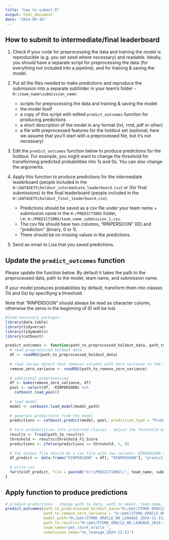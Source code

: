 ---
title: "how to submit_R"
output: html_document
date: "2024-09-16"
---


## How to submit to intermediate/final leaderboard

1. Check if your code for preprocessing the data and training the model is reproducible (e.g. you set seed where necessary) and readable. Ideally, you should have a separate script for preprocessing the data (for everything not included into a pipeline), and for training & saving the model.  

2. Put all the files needed to make predictions and reproduce the submission into a separate subfolder in your team's folder - `H:\team_name\submission_name`:
    - scripts for preprocessing the data and training & saving the model 
    - the model itself
    - a copy of this script with edited `predict_outcomes` function for producing predictions
    - a short description of the model in any format (txt, rmd, pdf or other)
    - a file with preprocessed features for the holdout set (optional; here we assume that you'll start with a preprocessed file, but it's not necessary)

3. Edit the `predict_outcomes` function below to produce predictions for the holdout. For example, you might want to change the threshold for transforming predicted probabilities into 1s and 0s. You can also change the arguments.  

4. Apply this function to produce predictions for the intermediate leaderboard (people included in the `H:\DATASETS\holdout_intermediate_leaderboard.csv`) or (for final submissions) to the final leaderboard (people included in the `H:\DATASETS\holdout_final_leaderboard.csv`). 
    - Predictions should be saved as a csv file under your team name + submission name in the `H:/PREDICTIONS` folder, i.e. `H:/PREDICTIONS/team_name_submission_1.csv`. 
    - The csv file should have two columns, "RINPERSOON" (ID) and "prediction" (binary, 0 or 1).
    - There should be no missing values in the predictions.
    
5. Send an email to Lisa that you saved predictions.


## Update the `predict_outcomes` function

Please update the function below. By default it takes the path to the preprocessed data, path to the model, team name, and submission name.  

If your model produces probabilities by default, transform them into classes (1s and 0s) by specifiyng a threshold.    

Note that "RINPERSOON" should always be read as character column, otherwise the zeros in the beginning of ID will be lost.  


```{r}
#load necessary packages
library(data.table)
library(tidyverse)
library(tidymodels)
library(catboost)

predict_outcomes <- function(path_to_preprocessed_holdout_data, path_to_remove_zero_variance, model_path, path_to_results, team_name, submission_name){
  # read preprocessed holdout data 
  df <- readRDS(path_to_preprocessed_holdout_data)
  
  # read recipe object that removes columns with zero variance in the training set
  remove_zero_variance <- readRDS(path_to_remove_zero_variance)
  
  # additional preprocessing
  df <- bake(remove_zero_variance, df)
  pool <- select(df, -RINPERSOON) %>%
    catboost.load_pool()
  
  # load model
  model <- catboost.load_model(model_path)
  
  # generate predictions from the model
  predictions <- catboost.predict(model, pool, prediction_type = "Probability")
  
  # turn probabilities into predicted classes - adjust the threshold based on threshold from results.csv
  results <- fread(path_to_results)
  threshold <- results$threshold_F1_Score
  predictions <- ifelse(predictions >= threshold, 1, 0)
  
  # the output file should be a csv file with two columns: RINPERSOON and `prediction`
  df_predict <- data.frame("RINPERSOON" = df[, "RINPERSOON"], "prediction" = predictions)
  
  # write csv
  fwrite(df_predict, file = paste0("H:\\PREDICTIONS\\", team_name, submission_name, ".csv"))
}
```

## Apply function to produce predictions

```{r}
# produce predictions - change path to data, path to model, team name, submission name. Example:
predict_outcomes(path_to_preprocessed_holdout_data="H:/pmt/STORK_ORACLE_NO_LEAKAGE_2024-12-13/code_for_preprocessed_holdout_data_without_leakage_variable/preprocessed_holdout_data_no_leakage_2024-12-13.rds", 
                 path_to_remove_zero_variance = "H:/pmt/STORK_ORACLE_NO_LEAKAGE_2024-12-13/modeling_code_and_outputs/remove_zero_variance.RDS",
                 model_path="H:/pmt/STORK_ORACLE_NO_LEAKAGE_2024-12-13/modeling_code_and_outputs/without_leakage_pmt_train_and_evaluation_samples_seed_1_241016.csv_training_and_evaluation_set_catboost_learning_rate=NA,subsample=0.8,depth=6", 
                 path_to_results="H:/pmt/STORK_ORACLE_NO_LEAKAGE_2024-12-13/modeling_code_and_outputs/results.csv",
                 team_name="pmt_stork_oracle_", 
                 submission_name="no_leakage_2024-12-13") 
```